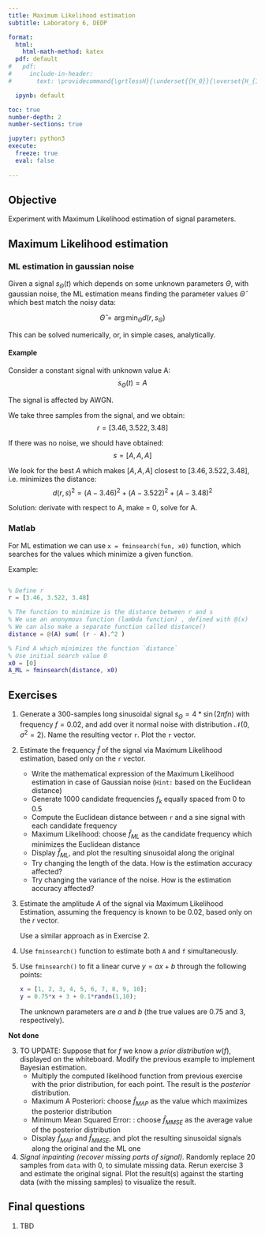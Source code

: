 ```yaml
---
title: Maximum Likelihood estimation
subtitle: Laboratory 6, DEDP

format: 
  html: 
    html-math-method: katex
  pdf: default
#   pdf:
#     include-in-header:
#       text: \providecommand{\grtlessH}{\underset{{H_0}}{\overset{H_{1}}{\gtrless}}}

  ipynb: default

toc: true
number-depth: 2
number-sections: true

jupyter: python3
execute:
  freeze: true
  eval: false
    
---
```



## Objective

Experiment with Maximum Likelihood estimation of signal parameters.

## Maximum Likelihood estimation

### ML estimation in gaussian noise

Given a signal $s_\Theta(t)$ which depends on some unknown parameters $\Theta$,
with gaussian noise, the ML estimation means finding the parameter values $\hat{\Theta}$
which best match the noisy data:

$$\hat{\Theta} = \arg\min_\Theta d(r, s_\Theta)$$

This can be solved numerically, or, in simple cases, analytically.

#### Example

Consider a constant signal with unknown value A:
$$s_\Theta(t) = A$$

The signal is affected by AWGN. 

We take three samples from the signal, and we obtain:
$$r = [3.46, 3.522, 3.48]$$

If there was no noise, we should have obtained:
$$s = [A, A, A]$$

We look for the best $A$ which makes $[A, A, A]$ closest to $[3.46, 3.522, 3.48]$, i.e. minimizes the distance:
$$d(r,s)^2 = (A-3.46)^2 + (A-3.522)^2 + (A-3.48)^2$$

Solution: derivate with respect to A, make = 0, solve for A. 

### Matlab

For ML estimation we can use `x = fminsearch(fun, x0)` function, which searches for the values which minimize a given function.

Example:

```matlab

% Define r
r = [3.46, 3.522, 3.48]

% The function to minimize is the distance between r and s
% We use an anonymous function (lambda function) , defined with @(x)
% We can also make a separate function called distance()
distance = @(A) sum( (r - A).^2 )

% Find A which minimizes the function `distance`
% Use initial search value 0
x0 = [0]
A_ML = fminsearch(distance, x0)
```

## Exercises

1. Generate a 300-samples long sinusoidal signal $s_\Theta = 4 * \sin(2 \pi f n)$ with frequency $f = 0.02$,
and add over it normal noise with distribution $\mathcal{N}(0, \sigma^2 = 2)$.
Name the resulting vector `r`. Plot the `r` vector.

2. Estimate the frequency $\hat{f}$ of the signal via Maximum Likelihood estimation,
based only on the `r` vector.
    * Write the mathematical expression of the Maximum Likelihood estimation in case of Gaussian noise (`Hint:` based on the Euclidean distance)
    * Generate 1000 candidate frequencies $f_k$ equally spaced from 0 to 0.5
    * Compute the Euclidean distance between `r` and a sine signal with each candidate frequency
    * Maximum Likelihood: choose $\hat{f}_{ML}$ as the candidate frequency which minimizes the Euclidean distance
    * Display $\hat{f}_{ML}$, and plot the resulting sinusoidal along the original
    * Try changing the length of the data. How is the estimation accuracy affected?
    * Try changing the variance of the noise. How is the estimation accuracy affected?

3. Estimate the amplitude $A$ of the signal via Maximum Likelihood Estimation, assuming the frequency is known to be $0.02$, based only on the $r$ vector. 
    
    Use a similar approach as in Exercise 2.

4. Use `fminsearch()` function to estimate both `A` and `f` simultaneously.

5. Use `fminsearch()` to fit a linear curve $y = a x + b$ through the following points:
   
   ```matlab
   x = [1, 2, 3, 4, 5, 6, 7, 8, 9, 10];
   y = 0.75*x + 3 + 0.1*randn(1,10);
   ```

   The unknown parameters are $a$ and $b$ (the true values are 0.75 and 3, respectively).


**Not done**

3. TO UPDATE: Suppose that for $f$ we know a *prior distribution* $w(f)$, displayed on the whiteboard.
Modify the previous example to implement Bayesian estimation.
    * Multiply the computed likelihood function from previous exercise with the prior distribution, for each point.
    The result is the *posterior* distribution.
    * Maximum A Posteriori: choose $\hat{f}_{MAP}$ as the value which maximizes the posterior distribution
    * Minimum Mean Squared Error: : choose $\hat{f}_{MMSE}$ as the average value of the posterior distribution
    * Display $\hat{f}_{MAP}$ and $\hat{f}_{MMSE}$, and plot the resulting sinusoidal signals along the original and the ML one

4. *Signal inpainting (recover missing parts of signal)*. Randomly replace 20 samples from `data` with 0, to simulate missing data. 
Rerun exercise 3 and estimate the original signal. Plot the result(s) against the starting data (with the missing samples) to visualize the result.

## Final questions

1. TBD


